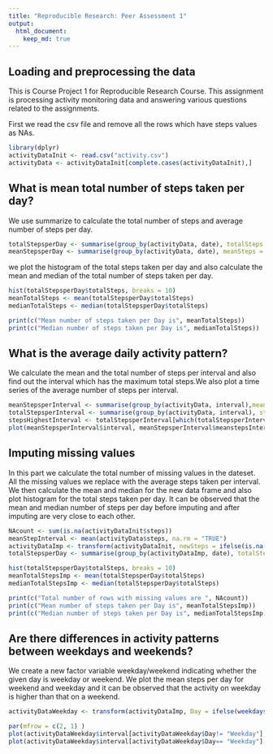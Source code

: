 ```yaml
---
title: "Reproducible Research: Peer Assessment 1"
output: 
  html_document:
    keep_md: true
---
```



## Loading and preprocessing the data
This is Course Project 1 for Reproducible Research Course. This assignment is processing activity monitoring data and answering various questions related to the assignments.

First we read the csv file and remove all the rows which have steps values as NAs.
```r
library(dplyr)
activityDataInit <- read.csv("activity.csv")
activityData <- activityDataInit[complete.cases(activityDataInit),]
```

## What is mean total number of steps taken per day?
We use summarize to calculate the total number of steps and average number of steps per day.

```r
totalStepsperDay <- summarise(group_by(activityData, date), totalSteps = sum(steps, na.rm = "TRUE"))
meanStepsperDay <- summarise(group_by(activityData, date), meanSteps = mean(steps, na.rm = "TRUE"))
```
we plot the histogram of the total steps taken per day and also calculate the mean and median of the total number of steps taken per day.
```r
hist(totalStepsperDay$totalSteps, breaks = 10)
meanTotalSteps <- mean(totalStepsperDay$totalSteps)
medianTotalSteps <- median(totalStepsperDay$totalSteps)
```

```r
print(c("Mean number of steps taken per Day is", meanTotalSteps))
print(c("Median number of steps taken per Day is", medianTotalSteps))

```

## What is the average daily activity pattern?

We calculate the mean and the total number of steps per interval and also find out the interval which has the maximum total steps.We also plot a time series of the average number of steps per interval.  
```r
meanStepsperInterval <- summarise(group_by(activityData, interval),meanstepsInterval = mean(steps, na.rm = "TRUE"))
totalStepsperInterval <- summarise(group_by(activityData, interval), stepsInterval = sum(steps, na.rm = "TRUE"))
stepsHighestInterval <- totalStepsperInterval[which(totalStepsperInterval$stepsInterval == max(totalStepsperInterval)),]
plot(meanStepsperInterval$interval, meanStepsperInterval$meanstepsInterval , type = "l", xlab = "Interval", ylab = "Average number of Steps" )
```


## Imputing missing values

In this part we calculate the total number of missing values in the dateset. All the missing values we replace with the average steps taken per interval. We then calculate the mean and median for the new data frame and also plot histogram for the total steps taken per day. It can be observed that the mean and median number of steps per day before imputing and after imputing are very close to each other.

```r
NAcount <- sum(is.na(activityDataInit$steps))
meanStepInterval <- mean(activityData$steps, na.rm = "TRUE")
activityDataImp <- transform(activityDataInit, newSteps = ifelse(is.na(steps),meanStepInterval , steps))
totalStepsperDay <- summarise(group_by(activityDataImp, date), totalSteps = sum(newSteps, na.rm = "TRUE"))

hist(totalStepsperDay$totalSteps, breaks = 10)
meanTotalStepsImp <- mean(totalStepsperDay$totalSteps)
medianTotalStepsImp <- median(totalStepsperDay$totalSteps)
```

```r
print(c("Total number of rows with missing values are ", NAcount))
print(c("Mean number of steps taken per Day is", meanTotalStepsImp))
print(c("Median number of steps taken per Day is", medianTotalStepsImp))

```

## Are there differences in activity patterns between weekdays and weekends?
We create a new factor variable weekday/weekend indicating whether the given day is weekday or weekend. We plot the mean steps per day for weekend and weekday and it can be observed that the activity on weekday is higher than that on a weekend.
```r
activityDataWeekday <- transform(activityDataImp, Day = ifelse(weekdays(as.Date(activityDataImp$date)) == "Saturday" | weekdays(as.Date(activityDataImp$date)) == "Sunday", "Weekend","Weekday"))  

par(mfrow = c(2, 1) )
plot(activityDataWeekday$interval[activityDataWeekday$Day!= "Weekday"],activityDataWeekday$steps[activityDataWeekday$Day!= "Weekday"], type = "l",xlab = "interval", ylab = "Average Steps on Weekend" ,col = "red" , main =  "Weekend")
plot(activityDataWeekday$interval[activityDataWeekday$Day== "Weekday"],activityDataWeekday$steps[activityDataWeekday$Day== "Weekday"], type = "l" , xlab = "interval", ylab = "Average Steps on Weekday" ,col = "blue" , main = "Weekday"  )
```

